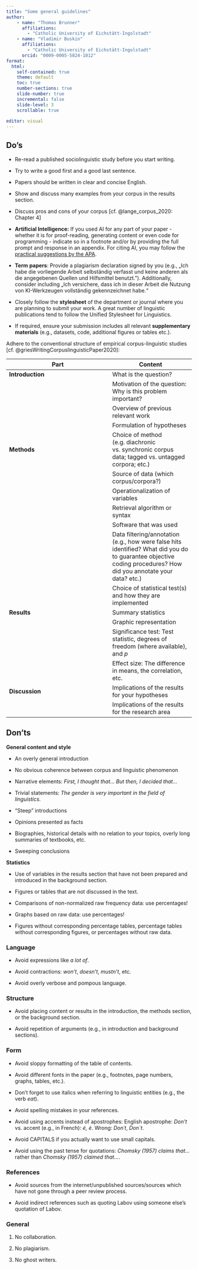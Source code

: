 ```yaml
---
title: "Some general guidelines"
author: 
    - name: "Thomas Brunner"
      affiliations:
        - "Catholic University of Eichstätt-Ingolstadt"
    - name: "Vladimir Buskin"
      affiliations: 
        - "Catholic University of Eichstätt-Ingolstadt"
      orcid: "0009-0005-5824-1012"
format:
  html:
    self-contained: true
    theme: default
    toc: true
    number-sections: true
    slide-number: true
    incremental: false
    slide-level: 3
    scrollable: true
    
editor: visual
---
```


## Do's

::: callout-tip
-   Re-read a published sociolinguistic study before you start writing.

-   Try to write a good first and a good last sentence.

-   Papers should be written in clear and concise English.

-   Show and discuss many examples from your corpus in the results
    section.

-   Discuss pros and cons of your corpus [cf. @lange_corpus_2020:
    Chapter 4]

-   **Artificial Intelligence:** If you used AI for any part of your
    paper - whether it is for proof-reading, generating content or even
    code for programming - indicate so in a footnote and/or by providing
    the full prompt and response in an appendix. For citing AI, you may
    follow the [practical suggestions by the
    APA](https://apastyle.apa.org/blog/how-to-cite-chatgpt).

-   **Term** **papers**: Provide a plagiarism declaration signed by you
    (e.g., „Ich habe die vorliegende Arbeit selbständig verfasst und
    keine anderen als die angegebenen Quellen und Hilfsmittel
    benutzt."). Additionally, consider including „Ich versichere, dass
    ich in dieser Arbeit die Nutzung von KI-Werkzeugen vollständig
    gekennzeichnet habe.“

-   Closely follow the **stylesheet** of the department or journal where you
    are planning to submit your work. A great number of linguistic publications tend to follow the Unified Stylesheet for Linguistics.

-   If required, ensure your submission includes all relevant
    **supplementary materials** (e.g., datasets, code, additional figures or
    tables etc.).
:::

Adhere to the conventional structure of empirical corpus-linguistic
studies [cf. @griesWritingCorpuslinguisticPaper2020]:

| **Part**         | **Content**                                                                                                                                                      |
|----------------------------------------|--------------------------------|
| **Introduction** | What is the question?                                                                                                                                            |
|                  | Motivation of the question: Why is this problem important?                                                                                                       |
|                  | Overview of previous relevant work                                                                                                                               |
|                  | Formulation of hypotheses                                                                                                                                        |
| **Methods**      | Choice of method (e.g. diachronic vs. synchronic corpus data; tagged vs. untagged corpora; etc.)                                                                 |
|                  | Source of data (which corpus/corpora?)                                                                                                                           |
|                  | Operationalization of variables                                                                                                                                  |
|                  | Retrieval algorithm or syntax                                                                                                                                    |
|                  | Software that was used                                                                                                                                           |
|                  | Data filtering/annotation (e.g., how were false hits identified? What did you do to guarantee objective coding procedures? How did you annotate your data? etc.) |
|                  | Choice of statistical test(s) and how they are implemented                                                                                                       |
| **Results**      | Summary statistics                                                                                                                                               |
|                  | Graphic representation                                                                                                                                           |
|                  | Significance test: Test statistic, degrees of freedom (where available), and $p$                                                                                 |
|                  | Effect size: The difference in means, the correlation, etc.                                                                                                      |
| **Discussion**   | Implications of the results for your hypotheses                                                                                                                  |
|                  | Implications of the results for the research area                                                                                                                |

## Don'ts

::: callout-important
**General content and style**

-   An overly general introduction

-   No obvious coherence between corpus and linguistic phenomenon

-   Narrative elements: *First, I thought that... But then, I decided
    that...*

-   Trivial statements: *The gender is very important in the field of
    linguistics.*

-   "Steep" introductions

-   Opinions presented as facts

-   Biographies, historical details with no relation to your topics,
    overly long summaries of textbooks, etc.

-   Sweeping conclusions

**Statistics**

-   Use of variables in the results section that have not been prepared
    and introduced in the background section.

-   Figures or tables that are not discussed in the text.

-   Comparisons of non-normalized raw frequency data: use percentages!

-   Graphs based on raw data: use percentages!

-   Figures without corresponding percentage tables, percentage tables
    without corresponding figures, or percentages without raw data.

### Language

-   Avoid expressions like *a lot of*.

-   Avoid contractions: *won't*, *doesn't*, *mustn't*, etc.

-   Avoid overly verbose and pompous language.

### Structure

-   Avoid placing content or results in the introduction, the methods
    section, or the background section.

-   Avoid repetition of arguments (e.g., in introduction and background
    sections).

### Form

-   Avoid sloppy formatting of the table of contents.

-   Avoid different fonts in the paper (e.g., footnotes, page numbers,
    graphs, tables, etc.).

-   Don't forget to use italics when referring to linguistic entities
    (e.g., the verb *eat*).

-   Avoid spelling mistakes in your references.

-   Avoid using accents instead of apostrophes: English apostrophe:
    *Don’t* vs. accent (e.g., in French): *é, è*. Wrong: *Don´t*,
    *Don\`t*.

-   Avoid CAPITALS if you actually want to use small capitals.

-   Avoid using the past tense for quotations: *Chomsky (1957) claims
    that...* rather than *Chomsky (1957) claimed that...*.

### References

-   Avoid sources from the internet/unpublished sources/sources which
    have not gone through a peer review process.

-   Avoid indirect references such as quoting Labov using someone else's
    quotation of Labov.

### General

1.  No collaboration.

2.  No plagiarism.

3.  No ghost writers.
:::
